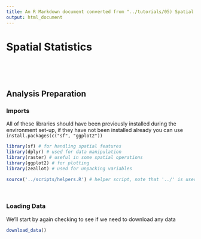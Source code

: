 ```yaml
---
title: An R Markdown document converted from "../tutorials/05) Spatial Interpolation.ipynb"
output: html_document
---
```


# Spatial Statistics

<br>



<br>

## Analysis Preparation

### Imports

All of these libraries should have been previously installed during the environment set-up, if they have not been installed already you can use ```install.packages(c("sf", "ggplot2"))```

```r
library(sf) # for handling spatial features
library(dplyr) # used for data manipulation
library(raster) # useful in some spatial operations
library(ggplot2) # for plotting
library(zeallot) # used for unpacking variables

source('../scripts/helpers.R') # helper script, note that '../' is used to change into the directory above the directory this notebook is in
```

<br>

### Loading Data

We'll start by again checking to see if we need to download any data

```r
download_data()
```

